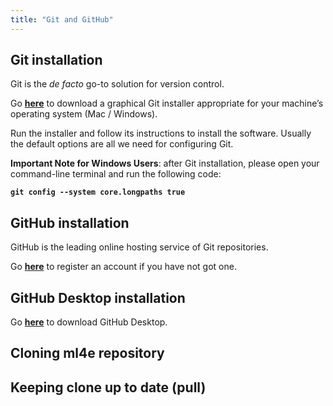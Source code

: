 ```yaml
---
title: "Git and GitHub"
---
```


## Git installation

Git is the *de facto* go-to solution for version control.

Go [**here**](http://git-scm.com/downloads) to download a graphical Git installer appropriate for your machine’s operating system (Mac / Windows).

Run the installer and follow its instructions to install the software. Usually the default options are all we need for configuring Git.

**Important Note for Windows Users**: after Git installation, please open your command-line terminal and run the following code:
  
**`git config --system core.longpaths true`**
  
  
## GitHub installation
  
GitHub is the leading online hosting service of Git repositories.

Go [**here**](http://github.com) to register an account if you have not got one.

## GitHub Desktop installation

Go [**here**](https://desktop.github.com/) to download GitHub Desktop.

## Cloning ml4e repository


## Keeping clone up to date (pull)


